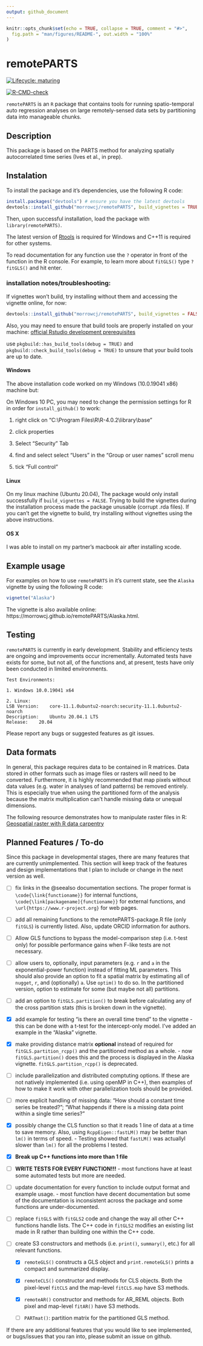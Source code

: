 ```yaml
---
output: github_document
---
```


<!-- README.md is generated from README.Rmd. Please edit that file -->

```r
knitr::opts_chunk$set(echo = TRUE, collapse = TRUE, comment = "#>",
  fig.path = "man/figures/README-", out.width = "100%"
)
```

# remotePARTS

<!-- badges: start -->
[![Lifecycle: maturing](https://img.shields.io/badge/lifecycle-maturing-blue.svg)](https://www.tidyverse.org/lifecycle/#maturing)

<!-- [![Travis build status](https://travis-ci.com/morrowcj/remotePARTS.svg?branch=master)](https://travis-ci.com/morrowcj/remotePARTS) -->

<!-- [![Travis build status](https://travis-ci.com/morrowcj/remotePARTS.svg?branch=master)](https://travis-ci.org/github/morrowcj/remotePARTS) -->


[![R-CMD-check](https://github.com/morrowcj/remotePARTS/workflows/R-CMD-check/badge.svg)](https://github.com/morrowcj/remotePARTS/actions)
<!-- badges: end -->

`remotePARTS` is an `R` package that contains tools for running spatio-temporal 
auto regression analyses on large remotely-sensed data sets by partitioning data 
into manageable chunks.

## Description

This package is based on the PARTS method for analyzing spatially 
autocorrelated time series (Ives et al., in prep).

## Instalation

To install the package and it's dependencies, use the following R code:

```r
install.packages("devtools") # ensure you have the latest devtools
devtools::install_github("morrowcj/remotePARTS", build_vignettes = TRUE)
```

Then, upon successful installation, load the package with `library(remotePARTS)`. 

The latest version of [Rtools](https://cran.r-project.org/bin/windows/Rtools/)
is required for Windows and C++11 is required for other systems. 



To read documentation for any function use the `?` operator in front of the 
function in the R console. For example, to learn more about `fitGLS()` type 
`?fitGLS()` and hit enter. 

### installation notes/troubleshooting:

If vignettes won't build, try installing without them and accessing the vignette
online, for now: 

```r
devtools::install_github("morrowcj/remotePARTS", build_vignettes = FALSE)
```

Also, you may need to ensure that build tools are properly installed on your
machine: [official Rstudio development prerequisites](https://support.rstudio.com/hc/en-us/articles/200486498-Package-Development-Prerequisites)

use `pkgbuild::has_build_tools(debug = TRUE)` and 
`pkgbuild::check_build_tools(debug = TRUE)` to unsure that your build tools are
up to date.

#### Windows

The above installation code worked on my Windows (10.0.19041 x86) 
machine but: 

On Windows 10 PC, you may need to change the permission settings for R
in order for `install_github()` to work:

1) right click on "C:\\Program Files\\R\\R-4.0.2\\library\\base"

2) click properties

3) Select "Security" Tab 

4) find and select select "Users" in the "Group or user names" scroll menu

5) tick "Full control"

#### Linux

On my linux machine (Ubuntu 20.04), The package would only install
successfully if `build_vignettes = FALSE`. Trying to build the vignettes
during the installation process made the package unusable (corrupt .rda files).
If you can't get the vignette to build, try installing without vignettes
using the above instructions.

#### OS X

I was able to install on my partner's macbook air after installing xcode.

## Example usage

For examples on how to use `remotePARTS` in it's current state, see the `Alaska`
vignette by using the following R code:

```r
vignette("Alaska")
```

The vignette is also available online: 
https://morrowcj.github.io/remotePARTS/Alaska.html.

## Testing

`remotePARTS` is currently in early development. Stability and efficiency tests
are ongoing and improvements occur incrementally. Automated tests have exists for
some, but not all, of the functions and, at present, tests have only been 
conducted in limited environments.

```
Test Environments:

1. Windows 10.0.19041 x64

2. Linux:
LSB Version:	core-11.1.0ubuntu2-noarch:security-11.1.0ubuntu2-noarch
Description:	Ubuntu 20.04.1 LTS
Release:	20.04
```

Please report any bugs or suggested features as git issues.

## Data formats

In general, this package requires data to be contained in R matrices. 
Data stored in other formats such as image files or rasters will
need to be converted. Furthermore, it is highly recommended that map 
pixels without data values (e.g. water in analyses of land patterns) 
be removed entirely. This is especially true when using the partitioned 
form of the analysis because the matrix multiplication can't handle 
missing data or unequal dimensions.

The following resource demonstrates how to manipulate raster files in
R: [Geospatial raster with R data carpentry](http://datacarpentry.org/r-raster-vector-geospatial/)

## Planned Features / To-do

Since this package in developmental stages, there are many features that are
currently unimplemented. This section will keep track of the features and design
implementations that I plan to include or change in the next version as well. 

* [ ] fix links in the @seealso documentation sections. The proper format is 
`\code{\link{functioname}}` for internal functions, 
`\code{\link[packagename]{functioname}}` for external functions, and 
`\url{https://www.r-project.org}` for web pages.

* [ ] add all remaining functions to the remotePARTS-package.R file 
(only `fitGLS`) is currently listed. Also, update ORCID information for authors.

* [ ] Allow GLS functions to bypass the model-comparison step 
(i.e. t-test only) for possible performance gains when F-like tests are not
necessary.

* [ ] allow users to, optionally, input parameters (e.g. `r` and `a` in the 
exponential-power function) instead of fitting ML parameters. This should also 
provide an option to fit a spatial matrix by estimating all of `nugget`, `r`, 
and (optionally) `a`. Use `optim()` to do so. In the partitioned version, option
to estimate for some (but maybe not all) partitions.

* [ ] add an option to `fitGLS.partition()` to break before calculating any
of the cross partition stats (this is broken down in the vignette).

* [x] add example for testing "is there an overall time trend" to the vignette -
this can be done with a t-test for the intercept-only model. I've added an
example in the "Alaska" vignette. 

* [x] make providing distance matrix **optional** instead of required for 
`fitGLS.partition_rcpp()` and the partitioned method as a whole. - now 
`fitGLS.partition()` does this and the process is displayed in the Alaska 
vignette. `fitGLS.partition_rcpp()` is deprecated.

* [ ] include parallelization and distributed comptuting options. If these are
not natively implemented (i.e. using openMP in C++), then examples of how to
make it work with other parallelization tools should be provided. 

* [ ] more explicit handling of missing data: "How should a constant time series
be treated?"; "What happends if there is a missing data point within a single 
time series?"

* [x] possibly change the CLS function so that it reads 1 line of data at a time
to save memory. Also, using `RcppEigen::fastLM()` may be better than `lm()` in 
terms of speed. - Testing showed that `fastLM()` was actuallyl slower than 
`lm()` for all the problems I tested. 

* [x] **Break up C++ functions into more than 1 file**

* [ ] **WRITE TESTS FOR EVERY FUNCTION!!!** - most functions have at
least some automated tests but more are needed. 

* [ ] update documentation for every function to include output format
and example usage. - most function have decent documentation but some of
the documentation is inconsistent across the package and some functions
are under-documented. 

* [ ] replace `fitGLS` with `fitGLS2` code and change the way all other C++ 
functions handle lists. The C++ code in `fitGLS2` modifies an existing list
made in R rather than building one within the C++ code. 

* [ ] create S3 constructors and methods (i.e. `print()`, `summary()`, etc.) for
all relevant functions.

  - [x] `remoteGLS()` constructs a GLS object and `print.remoteGLS()`
  prints a compact and summarized display.

  - [x] `remoteCLS()` constructor and methods for CLS objects. Both the
  pixel-level `fitCLS` and the map-level `fitCLS.map` have S3 methods. 
  
  - [x] `remoteAR()` constructor and methods for AR_REML objects. Both pixel
  and map-level `fitAR()` have S3 methods.
  
  - [ ] `PARTmat()`: partition matrix for the partitioned GLS method.
  
If there are any additional features that you would like to see implemented, or
bugs/issues that you ran into, please submit an issue on github. 

<!-- ## Installation (OLD) -->

<!-- Currently to install this package, the best way is to install with the  -->
<!-- `remotePARTS_[version].tar.gz` file created with `R CMD check`.  -->

<!-- Once a user has the tar.gz file they can install it with -->

<!-- ``` -->
<!-- install.packages("remotePARTS_[version].tar.gz", repos = NULL, type = "source") -->
<!-- ``` -->

<!-- and then from the R console with load it with -->

<!-- ``` -->
<!-- library(remotePARTS) -->
<!-- ``` -->

<!-- Eventually, the following lines should replace the above installation info: -->

<!-- You can install the released version of remotePARTS from 
[CRAN](https://CRAN.R-project.org) with: -->

<!-- ``` r -->
<!-- install.packages("remotePARTS") -->
<!-- ``` -->

<!-- And the development version from [GitHub](https://github.com/) with: -->

<!-- ``` r -->
<!-- # install.packages("devtools") -->
<!-- devtools::install_github("morrowcj/remotePARTS") -->
<!-- ``` -->


<!-- ## Example -->

<!-- This is a basic example which shows you how to solve a common problem: -->

<!-- ```{r example} -->
<!-- library(remotePARTS) -->
<!-- ## basic example code -->
<!-- ``` -->

<!-- What is special about using `README.Rmd` instead of just `README.md`? You can include R chunks like so: -->

<!-- ```{r cars} -->
<!-- summary(cars) -->
<!-- ``` -->

<!-- You'll still need to render `README.Rmd` regularly, to keep `README.md` up-to-date. -->

<!-- You can also embed plots, for example: -->

<!-- ```{r pressure, echo = FALSE} -->
<!-- plot(pressure) -->
<!-- ``` -->

<!-- In that case, don't forget to commit and push the resulting figure files, so they display on GitHub! -->
